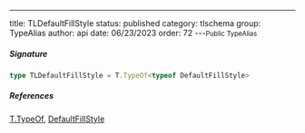 ---
title: TLDefaultFillStyle
status: published
category: tlschema
group: TypeAlias
author: api
date: 06/23/2023
order: 72
---<Small>Public TypeAlias</Small>




##### Signature


```ts
type TLDefaultFillStyle = T.TypeOf<typeof DefaultFillStyle>
```

##### References

[T.TypeOf](/gen/validate/TypeOf-type), [DefaultFillStyle](/gen/tlschema/DefaultFillStyle-var)

